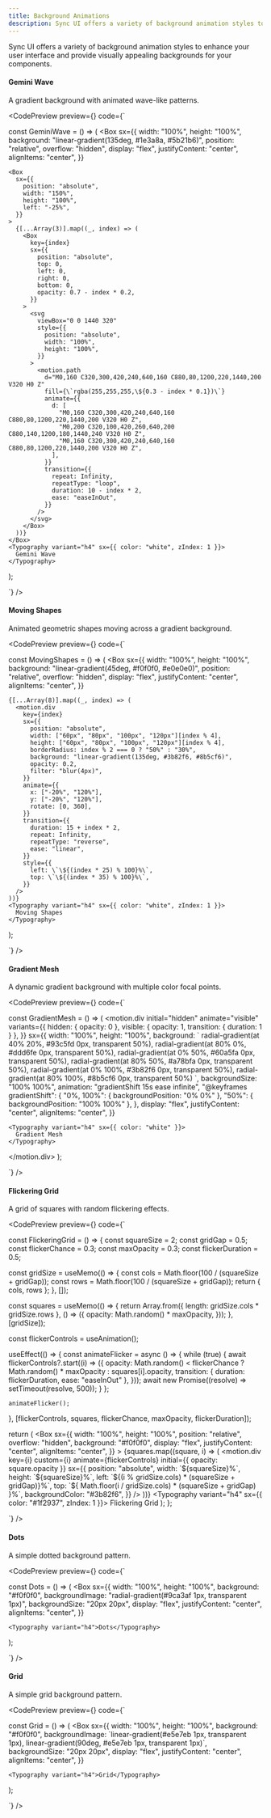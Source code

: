 ```yaml
---
title: Background Animations
description: Sync UI offers a variety of background animation styles to enhance your user interface.
---
```


Sync UI offers a variety of background animation styles to enhance your user interface and provide visually appealing backgrounds for your components.

#### Gemini Wave

A gradient background with animated wave-like patterns.

<CodePreview
  preview={<BackgroundVariants variant="geminiWave" />}
  code={`

const GeminiWave = () => (
  <Box
    sx={{
      width: "100%",
      height: "100%",
      background: "linear-gradient(135deg, #1e3a8a, #5b21b6)",
      position: "relative",
      overflow: "hidden",
      display: "flex",
      justifyContent: "center",
      alignItems: "center",
    }}
  >
    <Box
      sx={{
        position: "absolute",
        width: "150%",
        height: "100%",
        left: "-25%",
      }}
    >
      {[...Array(3)].map((_, index) => (
        <Box
          key={index}
          sx={{
            position: "absolute",
            top: 0,
            left: 0,
            right: 0,
            bottom: 0,
            opacity: 0.7 - index * 0.2,
          }}
        >
          <svg
            viewBox="0 0 1440 320"
            style={{
              position: "absolute",
              width: "100%",
              height: "100%",
            }}
          >
            <motion.path
              d="M0,160 C320,300,420,240,640,160 C880,80,1200,220,1440,200 V320 H0 Z"
              fill={\`rgba(255,255,255,\${0.3 - index * 0.1})\`}
              animate={{
                d: [
                  "M0,160 C320,300,420,240,640,160 C880,80,1200,220,1440,200 V320 H0 Z",
                  "M0,200 C320,100,420,260,640,200 C880,140,1200,180,1440,240 V320 H0 Z",
                  "M0,160 C320,300,420,240,640,160 C880,80,1200,220,1440,200 V320 H0 Z",
                ],
              }}
              transition={{
                repeat: Infinity,
                repeatType: "loop",
                duration: 10 - index * 2,
                ease: "easeInOut",
              }}
            />
          </svg>
        </Box>
      ))}
    </Box>
    <Typography variant="h4" sx={{ color: "white", zIndex: 1 }}>
      Gemini Wave
    </Typography>
  </Box>
);

`}
/>

#### Moving Shapes

Animated geometric shapes moving across a gradient background.

<CodePreview
  preview={<BackgroundVariants variant="movingShapes" />}
  code={`

const MovingShapes = () => (
  <Box
    sx={{
      width: "100%",
      height: "100%",
      background: "linear-gradient(45deg, #f0f0f0, #e0e0e0)",
      position: "relative",
      overflow: "hidden",
      display: "flex",
      justifyContent: "center",
      alignItems: "center",
    }}
  >
    {[...Array(8)].map((_, index) => (
      <motion.div
        key={index}
        sx={{
          position: "absolute",
          width: ["60px", "80px", "100px", "120px"][index % 4],
          height: ["60px", "80px", "100px", "120px"][index % 4],
          borderRadius: index % 2 === 0 ? "50%" : "30%",
          background: "linear-gradient(135deg, #3b82f6, #8b5cf6)",
          opacity: 0.2,
          filter: "blur(4px)",
        }}
        animate={{
          x: ["-20%", "120%"],
          y: ["-20%", "120%"],
          rotate: [0, 360],
        }}
        transition={{
          duration: 15 + index * 2,
          repeat: Infinity,
          repeatType: "reverse",
          ease: "linear",
        }}
        style={{
          left: \`\${(index * 25) % 100}%\`,
          top: \`\${(index * 35) % 100}%\`,
        }}
      />
    ))}
    <Typography variant="h4" sx={{ color: "white", zIndex: 1 }}>
      Moving Shapes
    </Typography>
  </Box>
);

`}
/>

#### Gradient Mesh

A dynamic gradient background with multiple color focal points.

<CodePreview
  preview={<BackgroundVariants variant="gradientMesh" />}
  code={`

const GradientMesh = () => (
  <motion.div
    initial="hidden"
    animate="visible"
    variants={{
      hidden: { opacity: 0 },
      visible: { opacity: 1, transition: { duration: 1 } },
    }}
    sx={{
      width: "100%",
      height: "100%",
      background: \`
        radial-gradient(at 40% 20%, #93c5fd 0px, transparent 50%),
        radial-gradient(at 80% 0%, #ddd6fe 0px, transparent 50%),
        radial-gradient(at 0% 50%, #60a5fa 0px, transparent 50%),
        radial-gradient(at 80% 50%, #a78bfa 0px, transparent 50%),
        radial-gradient(at 0% 100%, #3b82f6 0px, transparent 50%),
        radial-gradient(at 80% 100%, #8b5cf6 0px, transparent 50%)
      \`,
      backgroundSize: "100% 100%",
      animation: "gradientShift 15s ease infinite",
      "@keyframes gradientShift": {
        "0%, 100%": { backgroundPosition: "0% 0%" },
        "50%": { backgroundPosition: "100% 100%" },
      },
      display: "flex",
      justifyContent: "center",
      alignItems: "center",
    }}
  >
    <Typography variant="h4" sx={{ color: "white" }}>
      Gradient Mesh
    </Typography>
  </motion.div>
);

`}
/>

#### Flickering Grid

A grid of squares with random flickering effects.

<CodePreview
  preview={<BackgroundVariants variant="flickeringGrid" />}
  code={`

const FlickeringGrid = () => {
  const squareSize = 2;
  const gridGap = 0.5;
  const flickerChance = 0.3;
  const maxOpacity = 0.3;
  const flickerDuration = 0.5;

  const gridSize = useMemo(() => {
    const cols = Math.floor(100 / (squareSize + gridGap));
    const rows = Math.floor(100 / (squareSize + gridGap));
    return { cols, rows };
  }, []);

  const squares = useMemo(() => {
    return Array.from({ length: gridSize.cols * gridSize.rows }, () => ({
      opacity: Math.random() * maxOpacity,
    }));
  }, [gridSize]);

  const flickerControls = useAnimation();

  useEffect(() => {
    const animateFlicker = async () => {
      while (true) {
        await flickerControls?.start((i) => ({
          opacity:
            Math.random() < flickerChance
              ? Math.random() * maxOpacity
              : squares[i].opacity,
          transition: { duration: flickerDuration, ease: "easeInOut" },
        }));
        await new Promise((resolve) => setTimeout(resolve, 500));
      }
    };

    animateFlicker();
  }, [flickerControls, squares, flickerChance, maxOpacity, flickerDuration]);

  return (
    <Box
      sx={{
        width: "100%",
        height: "100%",
        position: "relative",
        overflow: "hidden",
        background: "#f0f0f0",
        display: "flex",
        justifyContent: "center",
        alignItems: "center",
      }}
    >
      {squares.map((square, i) => (
        <motion.div
          key={i}
          custom={i}
          animate={flickerControls}
          initial={{ opacity: square.opacity }}
          sx={{
            position: "absolute",
            width: \`\${squareSize}%\`,
            height: \`\${squareSize}%\`,
            left: \`\${(i % gridSize.cols) * (squareSize + gridGap)}%\`,
            top: \`\${
              Math.floor(i / gridSize.cols) * (squareSize + gridGap)
            }%\`,
            backgroundColor: "#3b82f6",
          }}
        />
      ))}
      <Typography variant="h4" sx={{ color: "#1f2937", zIndex: 1 }}>
        Flickering Grid
      </Typography>
    </Box>
  );
};

`}
/>

#### Dots

A simple dotted background pattern.

<CodePreview
  preview={<BackgroundVariants variant="dots" />}
  code={`

const Dots = () => (
  <Box
    sx={{
      width: "100%",
      height: "100%",
      background: "#f0f0f0",
      backgroundImage: "radial-gradient(#9ca3af 1px, transparent 1px)",
      backgroundSize: "20px 20px",
      display: "flex",
      justifyContent: "center",
      alignItems: "center",
    }}
  >
    <Typography variant="h4">Dots</Typography>
  </Box>
);

`}
/>

#### Grid

A simple grid background pattern.

<CodePreview
  preview={<BackgroundVariants variant="grid" />}
  code={`

const Grid = () => (
  <Box
    sx={{
      width: "100%",
      height: "100%",
      background: "#f0f0f0",
      backgroundImage: \`linear-gradient(#e5e7eb 1px, transparent 1px),
                         linear-gradient(90deg, #e5e7eb 1px, transparent 1px)\`,
      backgroundSize: "20px 20px",
      display: "flex",
      justifyContent: "center",
      alignItems: "center",
    }}
  >
    <Typography variant="h4">Grid</Typography>
  </Box>
);

`}
/>

